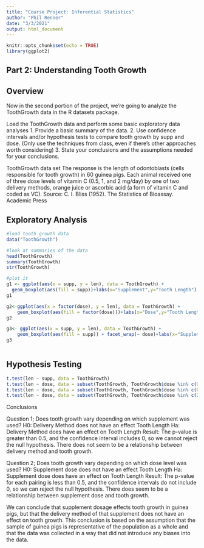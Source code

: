 ```yaml
---
title: "Course Project: Inferential Statistics"
author: "Phil Renner"
date: "3/3/2021"
output: html_document
---
```


```r
knitr::opts_chunk$set(echo = TRUE)
library(ggplot2)
```



## Part 2: Understanding Tooth Growth

## Overview
Now in the second portion of the project, we're going to analyze the ToothGrowth data in the R datasets package.

Load the ToothGrowth data and perform some basic exploratory data analyses
1. Provide a basic summary of the data.
2. Use confidence intervals and/or hypothesis tests to compare tooth growth by supp and dose. (Only use the techniques from class, even if there's other approaches worth considering)
3. State your conclusions and the assumptions needed for your conclusions.

ToothGrowth data set
The response is the length of odontoblasts (cells responsible for tooth growth) in 60 guinea pigs. Each animal received one of three dose levels of vitamin C (0.5, 1, and 2 mg/day) by one of two delivery methods, orange juice or ascorbic acid (a form of vitamin C and coded as VC). Source: C. I. Bliss (1952). The Statistics of Bioassay. Academic Press

## Exploratory Analysis
```r
#load tooth growth data
data("ToothGrowth")

#look at summaries of the data
head(ToothGrowth)
summary(ToothGrowth)
str(ToothGrowth)

#plot it
g1 <- ggplot(aes(x = supp, y = len), data = ToothGrowth) +
  geom_boxplot(aes(fill = supp))+labs(x="Supplement",y="Tooth Length")
g1

g2<-ggplot(aes(x = factor(dose), y = len), data = ToothGrowth) + 
    geom_boxplot(aes(fill = factor(dose)))+labs(x="Dose",y="Tooth Length")
g2

g3<- ggplot(aes(x = supp, y = len), data = ToothGrowth) +
    geom_boxplot(aes(fill = supp)) + facet_wrap(~ dose)+labs(x="Supplement",y="Tooth Length")
g3



```

## Hypothesis Testing




``` r
t.test(len ~ supp, data = ToothGrowth)
t.test(len ~ dose, data = subset(ToothGrowth, ToothGrowth$dose %in% c(0.5, 1.0)))
t.test(len ~ dose, data = subset(ToothGrowth, ToothGrowth$dose %in% c(0.5, 2.0)))
t.test(len ~ dose, data = subset(ToothGrowth, ToothGrowth$dose %in% c(2.0, 1.0)))

```

Conclusions

Question 1; Does tooth growth vary depending on which supplement was used?
H0: Delivery Method does not have an effect Tooth Length
Ha: Delivery Method does have an effect on Tooth Length
Result: The p-value is greater than 0.5, and the confidence interval includes 0, so we cannot reject the null hypothesis. There does not seem to be a relationship between delivery method and tooth growth.

Question 2; Does tooth growth vary depending on which dose level was used?
H0: Supplement dose does not have an effect Tooth Length
Ha: Supplement dose does have an effect on Tooth Length
Result: The p-value for each pairing is less than 0.5, and the confidence intervals do not include 0, so we can reject the null hypothesis. There does seem to be a relationship between supplement dose and tooth growth.

We can conclude that supplement dosage effects tooth growth in guinea pigs, but that the delivery method of that supplement does not have an effect on tooth growth. This conclusion is based on the assumption that the sample of guinea pigs is representative of the population as a whole and that the data was collected in a way that did not introduce any biases into the data.




